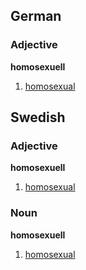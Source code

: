 ==German==
===Adjective===
'''homosexuell'''

#[[homosexual]]

==Swedish==
===Adjective===
'''homosexuell'''
#[[homosexual]]

===Noun===
'''homosexuell'''
#[[homosexual]]
